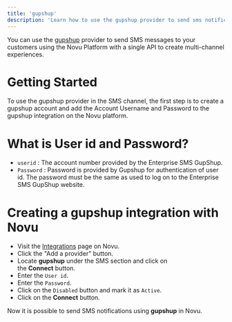 ```yaml
---
title: 'gupshup'
description: 'Learn how to use the gupshup provider to send sms notifications using Novu'
---
```


You can use the [gupshup](https://www.gupshup.io/) provider to send SMS messages to your customers using the Novu Platform with a single API to create multi-channel experiences.

# Getting Started

To use the gupshup provider in the SMS channel, the first step is to create a gupshup account and add the Account Username and Password to the gupshup integration on the Novu platform.

# What is User id and Password?

- `userid` : The account number provided by the Enterprise SMS GupShup.
- `Password` : Password is provided by Gupshup for authentication of user id. The password must be the same as used to log on to the Enterprise SMS GupShup website.

# Creating a gupshup integration with Novu

- Visit the [Integrations](https://web.novu.co/integrations?utm_campaign=docs-sms-gupshup) page on Novu.
- Click the "Add a provider" button.
- Locate **gupshup** under the SMS section and click on the **Connect** button.
- Enter the `User id`.
- Enter the `Password`.
- Click on the `Disabled` button and mark it as `Active`.
- Click on the **Connect** button.

Now it is possible to send SMS notifications using **gupshup** in Novu.
